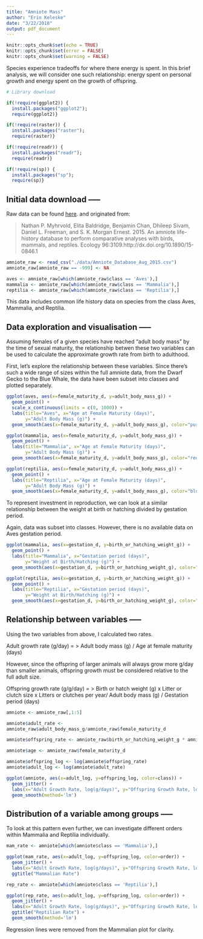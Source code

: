 ```yaml
---
title: "Amniote Mass"
author: "Erin Keleske"
date: "3/22/2018"
output: pdf_document
---
```


```r
knitr::opts_chunk$set(echo = TRUE)
knitr::opts_chunk$set(error = FALSE)
knitr::opts_chunk$set(warning = FALSE)
```

Species experience tradeoffs for where there energy is spent. In this brief analysis, we will consider one such relationship: energy spent on personal growth and energy spent on the growth of offspring. 


```r
# Library download

if(!require(ggplot2)) {
  install.packages("ggplot2");
  require(ggplot2)}

if(!require(raster)) {
  install.packages("raster");
  require(raster)}

if(!require(readr)) {
  install.packages("readr");
  require(readr)}

if(!require(sp)) {
  install.packages("sp");
  require(sp)}

```

## Initial data download -----

Raw data can be found [here](http://www.esapubs.org/archive/ecol/E096/269/#data). and originated from:

> Nathan P. Myhrvold, Elita Baldridge, Benjamin Chan, Dhileep Sivam, Daniel L.     Freeman, and S. K. Morgan Ernest. 2015. An amniote life-history database to      perform comparative analyses with birds, mammals, and reptiles. Ecology          96:3109.http://dx.doi.org/10.1890/15-0846.1

```r
amniote_raw <- read_csv("./data/Amniote_Database_Aug_2015.csv")
amniote_raw[amniote_raw == -999] <- NA

aves <- amniote_raw[which(amniote_raw$class == 'Aves'),]
mammalia <- amniote_raw[which(amniote_raw$class == 'Mammalia'),]
reptilia <- amniote_raw[which(amniote_raw$class == 'Reptilia'),]
```

This data includes common life history data on species from the class Aves, Mammalia, and Reptilia. 

## Data exploration and visualisation -----

Assuming females of a given species have reached "adult body mass" by the time of sexual maturity, the relationship betwen these two variables can be used to calculate the approximate growth rate from birth to adulthood. 

First, let's explore the relationship between these variables. Since there's such a wide range of sizes within the full amniote data, from the Dwarf Gecko to the Blue Whale, the data have been subset into classes and plotted separately. 

```r
ggplot(aves, aes(x=female_maturity_d, y=adult_body_mass_g)) +
  geom_point() + 
  scale_x_continuous(limits = c(0, 1000)) + 
  labs(title="Aves", x="Age at Female Maturity (days)",
       y="Adult Body Mass (g)") +
  geom_smooth(aes(x=female_maturity_d, y=adult_body_mass_g), color="purple")
```

```r
ggplot(mammalia, aes(x=female_maturity_d, y=adult_body_mass_g)) +
  geom_point() + 
  labs(title="Mammalia", x="Age at Female Maturity (days)",
       y="Adult Body Mass (g)") +
  geom_smooth(aes(x=female_maturity_d, y=adult_body_mass_g), color="red")
```

```r
ggplot(reptilia, aes(x=female_maturity_d, y=adult_body_mass_g)) +
  geom_point() + 
  labs(title="Reptilia", x="Age at Female Maturity (days)",
       y="Adult Body Mass (g)") +
  geom_smooth(aes(x=female_maturity_d, y=adult_body_mass_g), color="blue")
```

To represent investment in reproduction, we can look at a similar relationship between the weight at birth or hatching divided by gestation period. 

Again, data was subset into classes. However, there is no available data on Aves gestation period. 

```r
ggplot(mammalia, aes(x=gestation_d, y=birth_or_hatching_weight_g)) +
  geom_point() + 
  labs(title="Mammalia", x="Gestation period (days)",
       y="Weight at Birth/Hatching (g)") +
  geom_smooth(aes(x=gestation_d, y=birth_or_hatching_weight_g), color="red")
```

```r
ggplot(reptilia, aes(x=gestation_d, y=birth_or_hatching_weight_g)) +
  geom_point() + 
  labs(title="Reptilia", x="Gestation period (days)",
       y="Weight at Birth/Hatching (g)") +
  geom_smooth(aes(x=gestation_d, y=birth_or_hatching_weight_g), color="blue")
```

## Relationship between variables -----

Using the two variables from above, I calculated two rates. 

Adult growth rate (g/day) =
> Adult body mass (g) / Age at female maturity (days)

However, since the offspring of larger animals will always grow more g/day than smaller animals, offspring growth must be considered relative to the full adult size. 

Offspring growth rate (g/g/day) = 
> Birth or hatch weight (g) x Litter or clutch size x Litters or clutches per  year/ Adult body mass (g) / Gestation period (days) 


```r

amniote <- amniote_raw[,1:5]

amniote$adult_rate <- 
amniote_raw$adult_body_mass_g/amniote_raw$female_maturity_d

amniote$offspring_rate <- amniote_raw$birth_or_hatching_weight_g * amniote_raw$litter_or_clutch_size_n * amniote_raw$litters_or_clutches_per_y / amniote_raw$adult_body_mass_g / amniote_raw$gestation_d

amniote$age <- amniote_raw$female_maturity_d

amniote$offspring_log <- log(amniote$offspring_rate)
amniote$adult_log <- log(amniote$adult_rate)

```

```r

ggplot(amniote, aes(x=adult_log, y=offspring_log, color=class)) + 
  geom_jitter() +
  labs(x="Adult Growth Rate, log(g/days)", y="Offspring Growth Rate, log(g/g/day)") + 
  geom_smooth(method='lm')
```

## Distribution of a variable among groups -----

To look at this pattern even further, we can investigate different orders within Mammalia and Reptilia individually. 

```r

mam_rate <- amniote[which(amniote$class == 'Mammalia'),]

ggplot(mam_rate, aes(x=adult_log, y=offspring_log, color=order)) + 
  geom_jitter() +
  labs(x="Adult Growth Rate, log(g/days)", y="Offspring Growth Rate, log(g/g/day)") +
  ggtitle("Mammalian Rate")

```

```r

rep_rate <- amniote[which(amniote$class == 'Reptilia'),]

ggplot(rep_rate, aes(x=adult_log, y=offspring_log, color=order)) + 
  geom_jitter() +
  labs(x="Adult Growth Rate, log(g/days)", y="Offspring Growth Rate, log(g/g/day)") +
  ggtitle("Reptilian Rate") + 
  geom_smooth(method='lm')
```

Regression lines were removed from the Mammalian plot for clarity. 
